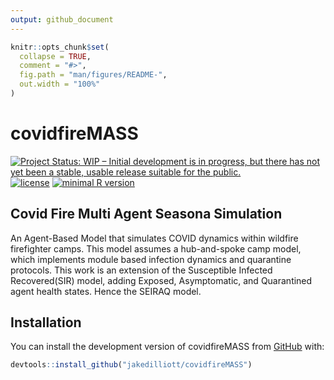 ```yaml
---
output: github_document
---
```


<!-- README.md is generated from README.Rmd. Please edit that file -->

```r
knitr::opts_chunk$set(
  collapse = TRUE,
  comment = "#>",
  fig.path = "man/figures/README-",
  out.width = "100%"
)
```

# covidfireMASS
<!-- badges: start -->
[![Project Status: WIP – Initial development is in progress, but there has not yet been a stable, usable release suitable for the public.](https://www.repostatus.org/badges/latest/wip.svg)](https://www.repostatus.org/#wip)
[![license](https://img.shields.io/badge/license-MIT + file LICENSE-lightgrey.svg)](https://choosealicense.com/)
[![minimal R version](https://img.shields.io/badge/R%3E%3D-`2.10`-6666ff.svg)](https://cran.r-project.org/)
<!-- badges: end -->

## Covid Fire Multi Agent Seasona Simulation

An Agent-Based Model that simulates COVID dynamics within wildfire firefighter camps. This model assumes a hub-and-spoke camp model, which implements module based infection dynamics and quarantine protocols. This work is an extension of the Susceptible Infected Recovered(SIR) model, adding Exposed, Asymptomatic, and Quarantined agent health states. Hence the SEIRAQ model.

## Installation

You can install the development version of covidfireMASS from [GitHub](https//:github.com) with:

``` r
devtools::install_github("jakedilliott/covidfireMASS")
```
